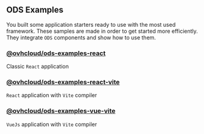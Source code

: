 ## ODS Examples

You built some application starters ready to use with the most used framework.
These samples are made in order to get started more efficiently.
They integrate `ODS` components and show how to use them.

### [@ovhcloud/ods-examples-react](?path=/story/code-starters-react-react--page)
Classic `React` application
### [@ovhcloud/ods-examples-react-vite](?path=/story/code-starters-react-react-vite--page)
`React` application with `Vite` compiler
### [@ovhcloud/ods-examples-vue-vite](?path=/story/code-starters-vue-vue-vite--page)
`VueJs` application with `Vite` compiler
